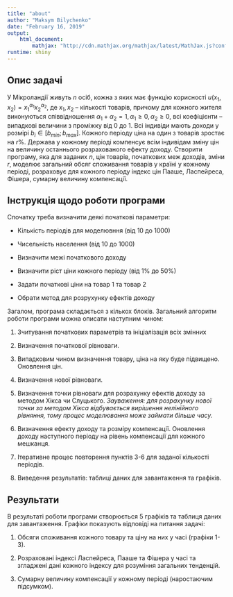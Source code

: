 ---
title: "about"
author: "Maksym Bilychenko"
date: "February 16, 2019"
output: 
    html_document:
        mathjax: "http://cdn.mathjax.org/mathjax/latest/MathJax.js?config=TeX-AMS-MML_HTMLorMML"
runtime: shiny
---

## Опис задачі

У Мікроландії живуть $n$ осіб, кожна з яких має функцію корисності  $u(x_1,x_2)=x^{\alpha_1}_1x^{\alpha_2}_2{}$, де $x_1, x_2$ – кількості товарів, причому для кожного жителя виконуються співвідношення ${\alpha_1}+{\alpha_2}=1, {\alpha_1}\geq0,{\alpha_2}\geq0$, всі коефіцієнти – випадкові величини з проміжку від 0 до 1. Всі індивіди мають доходи у розмірі $b_i\in[b_{min}; b_{max}].$ Кожного періоду ціна на один з товарів зростає на $r$%. Держава у кожному періоді компенсує всім індивідам зміну цін на величину останнього розрахованого ефекту доходу. Створити програму, яка для заданих $n$, цін товарів, початкових меж доходів, зміни $r$, моделює загальний обсяг споживання товарів у країні у кожному періоді, розраховує для кожного періоду індекс цін Пааше, Ласпейреса, Фішера, сумарну величину компенсації. 

## Інструкція щодо роботи програми

Спочатку треба визначити деякі початкові параметри:

* Кількість періодів для моделювння (від 10 до 1000)

* Чисельність населення (від 10 до 1000)

* Визначити межі початкового доходу

* Визначити ріст ціни кожного періоду (від 1% до 50%)

* Задати початкові ціни на товар 1 та товар 2

* Обрати метод для розрухунку ефектів доходу

Загалом, програма складається з кількох блоків. Загальний алгоритм роботи програми можна описати наступним чином:

1. Зчитування початкових параметрів та ініціалізація всіх змінних

2. Визначення початкової рівноваги.

3. Випадковим чином визначення товару, ціна на яку буде підвищено. Оновлення цін.

4. Визначення нової рівноваги.

5. Визначення точки рівноваги для розрахунку ефектів доходу за методом Хікса чи Слуцького. *Зауваження: для розрахунку нової точки за методом Хікса відбувається вирішення нелінійного рівняння, тому процес моделювання може займати більше часу.*

6. Визначення ефекту доходу та розміру компенсації. Оновлення доходу наступного періоду на рівень компенсації для кожного мешканця.

7. Ітеративне процес повторення пунктів 3-6 для заданої кількості періодів.

8. Виведення результатів: таблиці даних для завантаження та графіків.


## Результати

В результаті роботи програми створюється 5 графіків та таблиця даних для завантаження.
Графіки показують відповіді на питання задачі:

1. Обсяги споживання кожного товару та ціну на них у часі (графіки 1-3).

2. Розраховані індексі Ласпейреса, Пааше та Фішера у часі та згладжені дані кожного індексу для розуміння загальних тенденцій.

3. Сумарну величину компенсації у кожному періоді (наростаючим підсумком).

